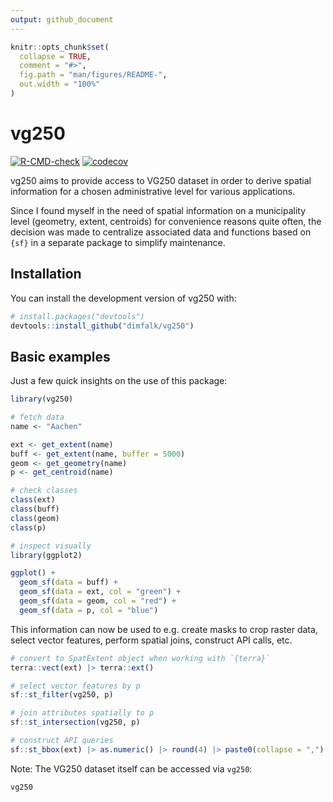 ```yaml
---
output: github_document
---
```


<!-- README.md is generated from README.Rmd. Please edit that file -->

```r
knitr::opts_chunk$set(
  collapse = TRUE,
  comment = "#>",
  fig.path = "man/figures/README-",
  out.width = "100%"
)
```

# vg250

<!-- badges: start -->
[![R-CMD-check](https://github.com/dimfalk/vg250/actions/workflows/R-CMD-check.yaml/badge.svg)](https://github.com/dimfalk/vg250/actions/workflows/R-CMD-check.yaml)
[![codecov](https://codecov.io/gh/dimfalk/vg250/branch/main/graph/badge.svg)](https://codecov.io/gh/dimfalk/vg250)
<!-- badges: end -->

vg250 aims to provide access to VG250 dataset in order to derive spatial 
information for a chosen administrative level for various applications.

Since I found myself in the need of spatial information on a municipality level 
(geometry, extent, centroids) for convenience reasons quite often, the decision 
was made to centralize associated data and functions based on `{sf}` in a 
separate package to simplify maintenance.

## Installation

You can install the development version of vg250 with:

``` r
# install.packages("devtools")
devtools::install_github("dimfalk/vg250")
```

## Basic examples

Just a few quick insights on the use of this package:

```r
library(vg250)

# fetch data
name <- "Aachen"

ext <- get_extent(name)
buff <- get_extent(name, buffer = 5000)
geom <- get_geometry(name)
p <- get_centroid(name)

# check classes
class(ext)
class(buff)
class(geom)
class(p)

# inspect visually
library(ggplot2)

ggplot() + 
  geom_sf(data = buff) + 
  geom_sf(data = ext, col = "green") + 
  geom_sf(data = geom, col = "red") + 
  geom_sf(data = p, col = "blue")
```

This information can now be used to e.g. create masks to crop raster data, 
select vector features, perform spatial joins, construct API calls, etc.

```r
# convert to SpatExtent object when working with `{terra}`
terra::vect(ext) |> terra::ext()

# select vector features by p
sf::st_filter(vg250, p)

# join attributes spatially to p
sf::st_intersection(vg250, p)

# construct API queries
sf::st_bbox(ext) |> as.numeric() |> round(4) |> paste0(collapse = ",") |> paste0("&bbox=", x = _)
```
Note: The VG250 dataset itself can be accessed via `vg250`:

```r
vg250
```
